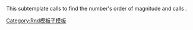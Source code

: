<includeonly>{{rnd/d|{{{1}}}|{{{2}}}|{{Order of magnitude|{{{1}}}}}|+}}</includeonly><noinclude>This subtemplate calls {{tl|Order of magnitude}} to find the number's order of magnitude and calls {{tl|rnd/d}}.

[[Category:Rnd模板子模板]]</noinclude>